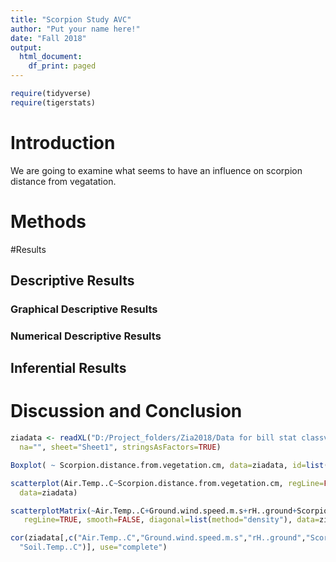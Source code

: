 ```yaml
---
title: "Scorpion Study AVC"
author: "Put your name here!"
date: "Fall 2018"
output:
  html_document:
    df_print: paged
---
```


```r
require(tidyverse)
require(tigerstats)

```

# Introduction

<!--In this section you explain what you are trying to show.  Where did the data come from?  What is the research or other question you are trying to answer?!-->
  
We are going to examine what seems to have an influence on scorpion distance from vegatation.
  
# Methods

<!--Decide on your methods:  use "variable analysis" or other appropriate descriptors.  Make sure to choose at least one graphical method and at least one numerical method.!-->

#Results

<!--Divide this section into two sub-sections:  One for your descriptive  results and one for your inferential results.!-->

## Descriptive Results

### Graphical Descriptive Results

<!--Graphical results here.  Make sure to show your code.  Provide appropriate labels for axes, giving units if possible, and provide a good title for the graph, too.  Use the graphical results to describe the patterns if any that exist in the data as focused toward the research question!-->

### Numerical Descriptive Results

<!--Numerical results go here. Use the numerical results to describe the patterns if any that exist in the data as focused toward the research question!-->

## Inferential Results

<!--State hypothesis clearly.  Make sure your discussion of the inferential test covers all the aspects that the test output produces, such as test statistic, p-value etc.  Make a decision about the null hypothesis, explain the assumptions on which the selected test/procedure was based, and why the chosen procedure satisfys the assumptions and is appropriate to answer the research question!-->


# Discussion and Conclusion

<!--Discussion and conclusion here.  If you found a relationship be sure to consider whether the relationship occurs because one of the variavbles causes the other, or whether they perhasps are related for some other reason.  Watch the chapter 6 videos from the GeorgeTown videos collection.!-->


```r
ziadata <- readXL("D:/Project_folders/Zia2018/Data for bill stat classv2.xlsx", rownames=FALSE, header=TRUE, 
  na="", sheet="Sheet1", stringsAsFactors=TRUE)
```

```r
Boxplot( ~ Scorpion.distance.from.vegetation.cm, data=ziadata, id=list(method="y"))
```

```r
scatterplot(Air.Temp..C~Scorpion.distance.from.vegetation.cm, regLine=FALSE, smooth=FALSE, boxplots=FALSE, 
  data=ziadata)
```

```r
scatterplotMatrix(~Air.Temp..C+Ground.wind.speed.m.s+rH..ground+Scorpion.distance.from.vegetation.cm+Soil.Temp..C,
   regLine=TRUE, smooth=FALSE, diagonal=list(method="density"), data=ziadata)
```

```r
cor(ziadata[,c("Air.Temp..C","Ground.wind.speed.m.s","rH..ground","Scorpion.distance.from.vegetation.cm",
  "Soil.Temp..C")], use="complete")
```


